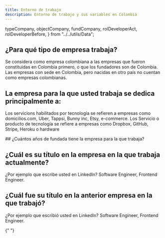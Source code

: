 ```yaml
---
title: Entorno de trabajo
description: Entorno de trabajo y sus variables en Colombia
---
```



  typeCompany,
  objectCompany,
  fundCompany,
  rolDeveloperAct,
  rolDeveloperBefore,
} from "../../utils/Data";

## ¿Para qué tipo de empresa trabaja?

Se considera como empresa colombiana a las empresas que fueron constituidas en Colombia primero, o que los fundadores son de Colombia. Las empresas con sede en Colombia, pero nacidas en otro país no cuentan como empresas colombianas.

<div class="overflow-x-scroll">
  <div class="w-[690px] md:w-full">
    <VerticalBarChart client:load="react" data={typeCompany} />
  </div>
</div>

## La empresa para la que usted trabaja se dedica principalmente a:

Los servicions habilitados por tecnología se refieren a empresas como domicilios.com, Uber, Tappsi, Bunny inc, Etsy, e-commerce.
Los Servicio o producto de tecnología se refiere a empresas como Dropbox, GitHub, Stripe, Heroku o hardware

<div class="overflow-x-scroll">
  <div class="w-[690px] md:w-full">
    <VerticalBarChart client:load="react" data={objectCompany} />
  </div>
</div>
## ¿Cuántos años de fundada tiene la empresa para la que trabaja?

<VerticalBarChart client:load="react" data={fundCompany} />

## ¿Cuál es su título en la empresa en la que trabaja actualmente?

¿Por ejemplo que escribe usted en LinkedIn? Software Engineer, Frontend Engineer.

<HorizontalBar client:load="react" data={rolDeveloperAct} />

## ¿Cuál fue su título en la anterior empresa en la que trabajó?

¿Por ejemplo que escribió usted en LinkedIn? Software Engineer, Frontend Engineer.

<HorizontalBar client:load="react" data={rolDeveloperBefore} />{" "}
